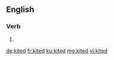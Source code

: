 ==English==

===Verb===
{{head|en|verb form}}

# {{en-past of|kite}}

[[de:kited]]
[[fr:kited]]
[[ku:kited]]
[[mg:kited]]
[[vi:kited]]